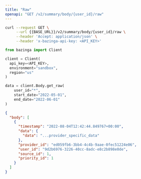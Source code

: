 ```yaml
---
title: "Raw"
openapi: "GET /v2/summary/body/{user_id}/raw"
---
```


<RequestExample>

```bash Shell
curl --request GET \
     --url {{BASE_URL}}/v2/summary/body/{user_id}/raw \
     --header 'Accept: application/json' \
     --header 'x-bazinga-api-key: <API_KEY>'
```

```python Python
from bazinga import Client

client = Client(
  api_key=<API_KEY>,
  environment="sandbox",
  region="us"
)

data = client.Body.get_raw(
    user_id="*",
    start_date="2022-05-01",
    end_date="2022-06-01"
)
```

</RequestExample>

<ResponseExample>

```json Response
{
  "body": [
    {
      "timestamp": "2022-08-04T12:42:44.849767+00:00",
      "data": {
        "data": "...provider_specific_data"
      },
      "provider_id": "ed059fb6-3bb4-4c4b-9aae-0fec51224e06",
      "user_id": "9d2b6976-3226-40cc-8adc-e8c2b898e0de",
      "source_id": 1,
      "priority_id": 1
    }
  ]
}
```

</ResponseExample>
